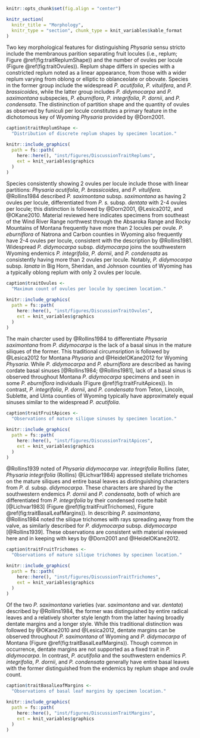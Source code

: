 
\clearpage

```r

knitr::opts_chunk$set(fig.align = "center")

knitr_section(
  knitr_title = "Morphology",
  knitr_type = "section", chunk_type = knit_variables$kable_format
)

```

\paragraph{} Two key morphological features for distinguishing *Physaria*
sensu stricto include the membranous parition separating fruit locules
(i.e., replum; Figure \@ref(fig:traitReplumShape)) and the number of ovules
per locule (Figure \@ref(fig:traitOvules)). Replum shape differs in species
with a constricted replum noted as a linear appearance, from those with a
wider replum varying from oblong or elliptic to oblanceolate or obovate.
Species in the former group include the widespread *P. acutifolia*,
*P. vitulifera*, and *P. brassicoides*, while the latter group includes
*P. didymocarpa* and *P. saximontana* subspecies, *P. eburniflora*,
*P. integrifolia*, *P. dornii*, and *P. condensata*. The distininction of
partition shape and the quantity of ovules as observed by funiculi per locule
constitutes a primary feature in the dichotomous key of Wyoming *Physaria*
provided by @Dorn2001.

```r

caption$traitReplumShape <-
  "Distribution of discrete replum shapes by specimen location."

knitr::include_graphics(
  path = fs::path(
    here::here(), "inst/figures/DiscussionTraitReplums",
    ext = knit_variables$graphics
  )
)

```

\clearpage

\paragraph{} Species consistently showing 2 ovules per locule include those with
linear partitions: *Physaria acutifolia*, *P. brassicoides*, and *P. vitulifera*.
@Rollins1984 described *P. saximontana* subsp. *saximontana* as having 2 ovules
per locule, differentiated from *P. s.* subsp. *dentata* with 2-4 ovules per
locule; this distinction is followed by @Dorn2001, @Lesica2012, and @OKane2010.
Material reviewed here indicates specimens from southeast of the Wind River
Range northwest through the Absaroka Range and Rocky Mountains of Montana
frequently have more than 2 locules per ovule. *P. eburniflora* of Natrona and
Carbon counties in Wyoming also frequently have 2-4 ovules per locule,
consistent with the description by @Rollins1981. Widespread *P. didymocarpa*
subsp. *didymocarpa* joins the southwestern Wyoming endemics *P. integrifolia*,
*P. dornii*, and *P. condensata* as consistently having more than 2 ovules per
locule. Notably, *P. didymocarpa* subsp. *lanata* in Big Horn, Sheridan, and
Johnson counties of Wyoming has a typically oblong replum with only 2 ovules
per locule.

```r

caption$traitOvules <-
  "Maximum count of ovules per locule by specimen location."

knitr::include_graphics(
  path = fs::path(
    here::here(), "inst/figures/DiscussionTraitOvules",
    ext = knit_variables$graphics
  )
)

```

\clearpage

\paragraph{} The main charcter used by @Rollins1984 to differentiate
*Physaria saximontana* from *P. didymocarpa* is the lack of a basal sinus in
the mature siliques of the former. This traditional circumsription is followed
by @Lesica2012 for Montana *Physaria* and @HeidelOKane2012 for Wyoming
*Physaria*. While *P. didymocarpa* and *P. eburniflora* are described as having
cordate basal sinuses [@Rollins1984; @Rollins1981], lack of a basal sinus
is observed throughout Montana *P. didymocarpa* specimens and seen in some
*P. eburniflora* individuals (Figure \@ref(fig:traitFruitApices)).
In contrast, *P. integrifolia*, *P. dornii*, and *P. condensata* from Teton,
Lincoln, Sublette, and Uinta counties of Wyoming typically have approximately
equal sinuses similar to the widespread *P. acutifolia*.

```r

caption$traitFruitApices <-
  "Observations of mature silique sinuses by specimen location."

knitr::include_graphics(
  path = fs::path(
    here::here(), "inst/figures/DiscussionTraitApices",
    ext = knit_variables$graphics
  )
)

```

\clearpage

\paragraph{} @Rollins1939 noted of *Physaria didymocarpa* var. *integrifolia*
Rollins (later, *Physaria integrifolia* (Rollins) @Lichvar1984) appressed
stellate trichomes on the mature siliques and entire basal leaves as
distinguishing characters from *P. d.* subsp. *didymocarpa*.
These characters are shared by the southwestern endemics *P. dornii* and
*P. condensata*, both of which are differentiated from *P. integrifolia*
by their condensed rosette habit [@Lichvar1983]
(Figure \@ref(fig:traitFruitTrichomes), Figure \@ref(fig:traitBasalLeafMargins)).
In describing *P. saximontana*, @Rollins1984 noted the silique trichomes with
rays spreading away from the valve, as similarly described for *P. didymocarpa*
subsp. *didymocarpa* [@Rollins1939]. These observations are consistent with
material reviewed here and in keeping with keys by @Dorn2001 and
@HeidelOKane2012.

```r

caption$traitFruitTrichomes <-
  "Observations of mature silique trichomes by specimen location."

knitr::include_graphics(
  path = fs::path(
    here::here(), "inst/figures/DiscussionTraitTrichomes",
    ext = knit_variables$graphics
  )
)

```

\clearpage

\paragraph{} Of the two *P. saximontana* varieties (var. *saximontana* and
var. *dentata*) described by @Rollins1984, the former was distinguished by
entire radical leaves and a relatively shorter style length from the latter
having broadly dentate margins and a longer style. While this traditional
distinction was followed by @OKane2010 and @Lesica2012, dentate margins can be
observed throughout *P. saximontana* of Wyoming and *P. didymocarpa* of Montana
(Figure \@ref(fig:traitBasalLeafMargins)). Though common in occurrence, dentate
margins are not supported as a fixed trait in *P. didymocarpa*. In contrast,
*P. acutifolia* and the southwestern endemics *P. integrifolia*, *P. dornii*,
and *P. condensata* generally have entire basal leaves with the former
distinguished from the endemics by replum shape and ovule count.

```r

caption$traitBasalLeafMargins <-
  "Observations of basal leaf margins by specimen location."

knitr::include_graphics(
  path = fs::path(
    here::here(), "inst/figures/DiscussionTraitMargins",
    ext = knit_variables$graphics
  )
)

```
